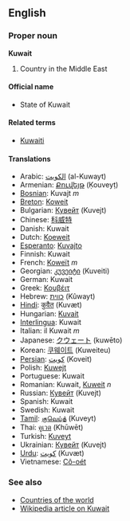 ==English==
===Proper noun===
'''Kuwait'''

# Country in the Middle East

====Official name====
*State of Kuwait

====Related terms====
*[[Kuwaiti]]

====Translations====
*Arabic: [[الكويت]] (al-Kuwayt)
*Armenian: [[Քուվեյթ]] (Ḳouveyṭ)
*[[Bosnian]]: Kuvajt ''m''
*[[Breton]]: [[Koweit]]
*Bulgarian: [[Кувейт]] (Kuvejt)
*Chinese: [[科威特]]
*Danish: Kuwait
*Dutch: [[Koeweit]]
*[[Esperanto]]: [[Kuvajto]]
*Finnish: Kuwait
*French: [[Koweït]] ''m''
*Georgian: [[კუვეიტი]] (Kuveiti)
*German: Kuwait
*Greek: [[Κουβέιτ]]
*Hebrew: [[כווית]] (Kûwayt)
*[[Hindi]]: [[कुवैत]] (Kuvæt)
*Hungarian: [[Kuvait]]
*[[Interlingua]]: Kuwait
*Italian: il Kuwait ''m''
*Japanese: [[クウェート]] (kuwēto)
*Korean: [[쿠웨이트]] (Kuweiteu)
*[[Persian]]: [[کویت]] (Koveit)
*Polish: [[Kuwejt]]
*Portuguese: Kuwait
*Romanian: Kuwait, [[Kuweit]] ''n''
*Russian: [[Кувейт]] (Kuvejt)
*Spanish: Kuwait
*Swedish: Kuwait
*[[Tamil]]: [[குவெய்த்]] (Kuveyt)
*Thai: [[คูเวต]] (Khūwēt)
*Turkish: [[Kuveyt]]
*Ukrainian: [[Кувейт]] (Kuvejt)
*[[Urdu]]: [[کویت]] (Kuvæt)
*Vietnamese: [[Cô-oét]]

===See also===
*[[Countries of the world]]
*[[w:Kuwait|Wikipedia article on Kuwait]]